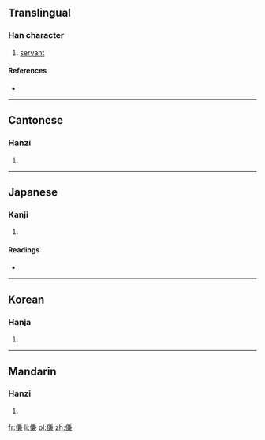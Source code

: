 ==Translingual==

===Han character===
{{Han char|rn=9|rad=人|as=10|sn=12|four=2823<sub>7</sub>|canj=人廿X金 (OTXC)|ids=⿰[[亻]][[兼]]}}

# [[servant]]

====References====
* {{Han ref|kx=0113.160|dkj=00962|dj=0241.060|hdz=10205.090|uh=5094|ud=20628|bh=D853|bd=55379}}

----

==Cantonese==

===Hanzi===
{{yue-hanzi|jyut=|y=him3}}

# {{defn|lang=yue|sort=人10}}

----

==Japanese==

===Kanji===
{{ja-kanji|grade=|rs=人10}}

# {{defn|lang=ja|sort=人10}}

====Readings====
* {{ja-readings|on=[[けん]] (ken)|kun=[[したがう]] (shitagau), [[はべる]] (haberu), [[つかえる]] (tsukaeru)}}

----

==Korean==

===Hanja===
{{ko-hanja|hangeul=겸|rv=gyeom|mr=kyŏm}}

# {{defn|lang=ko|sort=人10}}

----

==Mandarin==

===Hanzi===
{{cmn-hanzi|pin=[[qiàn]] ([[qian4]])|wg=ch'ien<sup>4</sup>}}

# {{defn|lang=cmn|sort=人10}}

[[fr:傔]]
[[li:傔]]
[[pl:傔]]
[[zh:傔]]